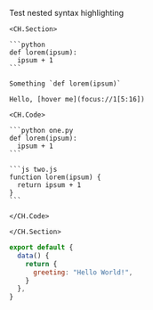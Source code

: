 Test nested syntax highlighting

````mdx hi.md
<CH.Section>

```python
def lorem(ipsum):
  ipsum + 1
```

Something `def lorem(ipsum)`

Hello, [hover me](focus://1[5:16])

<CH.Code>

```python one.py
def lorem(ipsum):
  ipsum + 1
```

```js two.js
function lorem(ipsum) {
  return ipsum + 1
}
```

</CH.Code>

</CH.Section>
````

```js hi.js
export default {
  data() {
    return {
      greeting: "Hello World!",
    }
  },
}
```

